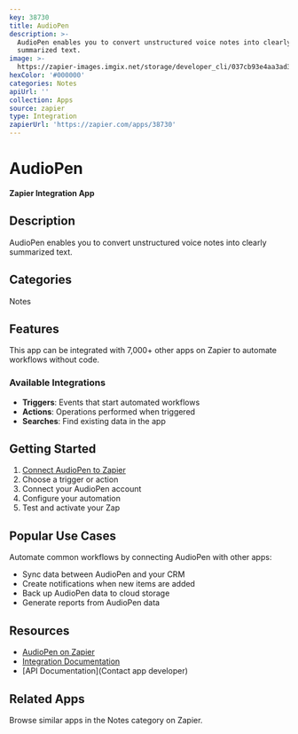 ```yaml
---
key: 38730
title: AudioPen
description: >-
  AudioPen enables you to convert unstructured voice notes into clearly
  summarized text.
image: >-
  https://zapier-images.imgix.net/storage/developer_cli/037cb93e4aa3ad3ebf45aa670b4b3973.png?auto=format%2Ccompress&ixlib=python-3.0.0&q=50
hexColor: '#000000'
categories: Notes
apiUrl: ''
collection: Apps
source: zapier
type: Integration
zapierUrl: 'https://zapier.com/apps/38730'
---
```

# AudioPen

**Zapier Integration App**

## Description

AudioPen enables you to convert unstructured voice notes into clearly summarized text.

## Categories

Notes

## Features

This app can be integrated with 7,000+ other apps on Zapier to automate workflows without code.

### Available Integrations

- **Triggers**: Events that start automated workflows
- **Actions**: Operations performed when triggered
- **Searches**: Find existing data in the app

## Getting Started

1. [Connect AudioPen to Zapier](https://zapier.com/apps/38730)
2. Choose a trigger or action
3. Connect your AudioPen account
4. Configure your automation
5. Test and activate your Zap

## Popular Use Cases

Automate common workflows by connecting AudioPen with other apps:

- Sync data between AudioPen and your CRM
- Create notifications when new items are added
- Back up AudioPen data to cloud storage
- Generate reports from AudioPen data

## Resources

- [AudioPen on Zapier](https://zapier.com/apps/38730)
- [Integration Documentation](https://zapier.com/apps/38730/integrations)
- [API Documentation](Contact app developer)

## Related Apps

Browse similar apps in the Notes category on Zapier.
